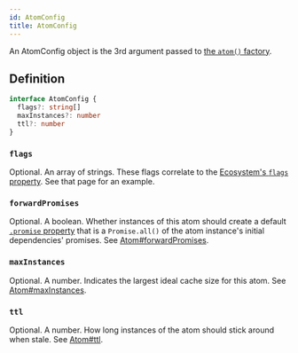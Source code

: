 ```yaml
---
id: AtomConfig
title: AtomConfig
---
```


An AtomConfig object is the 3rd argument passed to [the `atom()` factory](../factories/atom).

## Definition

```ts
interface AtomConfig {
  flags?: string[]
  maxInstances?: number
  ttl?: number
}
```

### `flags`

Optional. An array of strings. These flags correlate to the [Ecosystem's `flags` property](../classes/Ecosystem#flags). See that page for an example.

### `forwardPromises`

Optional. A boolean. Whether instances of this atom should create a default [`.promise` property](../classes/AtomInstance#promise) that is a `Promise.all()` of the atom instance's initial dependencies' promises. See [Atom#forwardPromises](../classes/Atom#forwardpromises).

### `maxInstances`

Optional. A number. Indicates the largest ideal cache size for this atom. See [Atom#maxInstances](../classes/Atom#maxinstances).

### `ttl`

Optional. A number. How long instances of the atom should stick around when stale. See [Atom#ttl](../classes/Atom#ttl).
